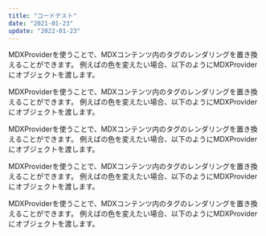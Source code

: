 ```yaml
---
title: "コードテスト"
date: "2021-01-23"
update: "2022-01-23"
---
```


<H2title
    props='こんにちは'
/>

<P>
    MDXProviderを使うことで、MDXコンテンツ内のタグのレンダリングを置き換えることができます。
    例えばの色を変えたい場合、以下のようにMDXProviderにオブジェクトを渡します。 
</P>
<Point>
    MDXProviderを使うことで、MDXコンテンツ内のタグのレンダリングを置き換えることができます。
    例えばの色を変えたい場合、以下のようにMDXProviderにオブジェクトを渡します。 
</Point>
<H2title/>
<P>
    MDXProviderを使うことで、MDXコンテンツ内のタグのレンダリングを置き換えることができます。
    例えばの色を変えたい場合、以下のようにMDXProviderにオブジェクトを渡します。 
</P>
<H2title/>
<P>
    MDXProviderを使うことで、MDXコンテンツ内のタグのレンダリングを置き換えることができます。
    例えばの色を変えたい場合、以下のようにMDXProviderにオブジェクトを渡します。 
</P>

<P>
    MDXProviderを使うことで、MDXコンテンツ内のタグのレンダリングを置き換えることができます。
    例えばの色を変えたい場合、以下のようにMDXProviderにオブジェクトを渡します。 
</P>
